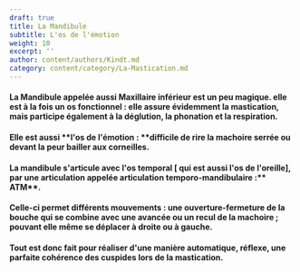 ```yaml
---
draft: true
title: La Mandibule
subtitle: L'os de l'émotion
weight: 10
excerpt: ''
author: content/authors/Kindt.md
category: content/category/La-Mastication.md
---
```


#### La Mandibule appelée aussi Maxillaire inférieur est un peu magique. elle est à la fois **un** **os** **fonctionnel** : elle assure évidemment la mastication, mais participe également à la déglution, la phonation et la respiration.

<Space height={10} />

#### Elle est aussi **l'os de l'émotion : **difficile de rire la machoire serrée ou devant la peur bailler aux corneilles. 

<Space height={20} />

#### La mandibule s'articule avec  l'os temporal \[ qui est aussi l'os de l'oreille], par une articulation appelée articulation temporo-mandibulaire :** ATM**.

#### Celle-ci  permet différents mouvements : une ouverture-fermeture de la bouche qui se combine avec une avancée ou un recul de la machoire ;  pouvant elle même se déplacer à droite ou à gauche.

<Space height={20} />

#### Tout est donc fait pour réaliser d'une manière automatique, réflexe, une parfaite cohérence des cuspides lors de la mastication.
